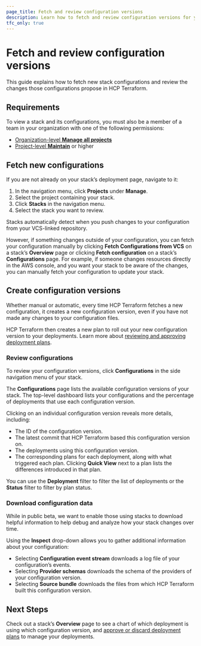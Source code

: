 ```yaml
---
page_title: Fetch and review configuration versions
description: Learn how to fetch and review configuration versions for your stacks in HCP Terraform.
tfc_only: true
---
```


# Fetch and review configuration versions

This guide explains how to fetch new stack configurations and review the changes those configurations propose in HCP Terraform.

## Requirements

To view a stack and its configurations, you must also be a member of a team in your organization with one of the following permissions:
* [Organization-level **Manage all projects**](/terraform/cloud-docs/users-teams-organizations/permissions#manage-all-projects)
* [Project-level **Maintain**](/terraform/cloud-docs/users-teams-organizations/permissions#read) or higher

## Fetch new configurations

If you are not already on your stack’s deployment page, navigate to it:

1. In the navigation menu, click **Projects** under **Manage**.  
1. Select the project containing your stack.  
1. Click **Stacks** in the navigation menu.  
1. Select the stack you want to review.

Stacks automatically detect when you push changes to your configuration from your VCS-linked repository. 

However, if something changes outside of your configuration, you can fetch your configuration manually by clicking **Fetch Configurations from VCS** on a stack’s **Overview** page or clicking **Fetch configuration** on a stack’s **Configurations** page. For example, if someone changes resources directly in the AWS console, and you want your stack to be aware of the changes, you can manually fetch your configuration to update your stack.

## Create configuration versions

Whether manual or automatic, every time HCP Terraform fetches a new configuration, it creates a new configuration version, even if you have not made any changes to your configuration files.

HCP Terraform then creates a new plan to roll out your new configuration version to your deployments. Learn more about [reviewing and approving deployment plans](/terraform/cloud-docs/stacks/deploy/plans). 

### Review configurations

To review your configuration versions, click **Configurations** in the side navigation menu of your stack.

The **Configurations** page lists the available configuration versions of your stack. The top-level dashboard lists your configurations and the percentage of deployments that use each configuration version.

Clicking on an individual configuration version reveals more details, including:

* The ID of the configuration version.  
* The latest commit that HCP Terraform based this configuration version on.  
* The deployments using this configuration version.  
* The corresponding plans for each deployment, along with what triggered each plan. Clicking **Quick View** next to a plan lists the differences introduced in that plan.

You can use the **Deployment** filter to filter the list of deployments or the **Status** filter to filter by plan status.

### Download configuration data

While in public beta, we want to enable those using stacks to download helpful information to help debug and analyze how your stack changes over time.  

Using the  **Inspect** drop-down allows you to gather additional information about your configuration:

* Selecting **Configuration event stream** downloads a log file of your configuration’s events.  
* Selecting **Provider schemas** downloads the schema of the providers of your configuration version.   
* Selecting **Source bundle** downloads the files from which HCP Terraform built this configuration version.

## Next Steps

Check out a stack’s **Overview** page to see a chart of which deployment is using which configuration version, and [approve or discard deployment plans](/terraform/language/stacks/review-plans) to manage your deployments.  